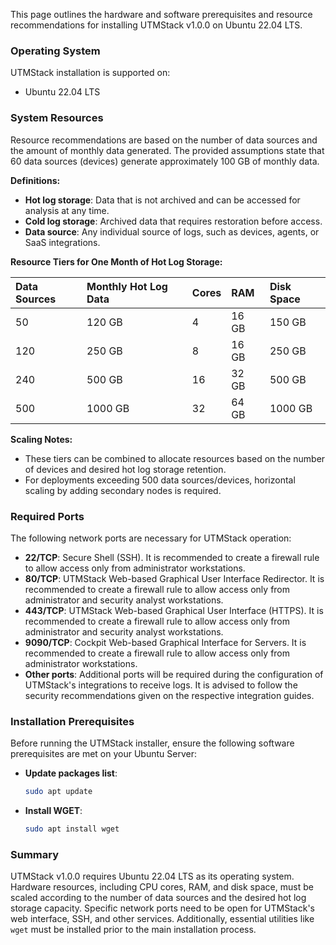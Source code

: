 This page outlines the hardware and software prerequisites and resource recommendations for installing UTMStack v1.0.0 on Ubuntu 22.04 LTS.

### Operating System

UTMStack installation is supported on:

*   Ubuntu 22.04 LTS

### System Resources

Resource recommendations are based on the number of data sources and the amount of monthly data generated. The provided assumptions state that 60 data sources (devices) generate approximately 100 GB of monthly data.

**Definitions:**

*   **Hot log storage**: Data that is not archived and can be accessed for analysis at any time.
*   **Cold log storage**: Archived data that requires restoration before access.
*   **Data source**: Any individual source of logs, such as devices, agents, or SaaS integrations.

**Resource Tiers for One Month of Hot Log Storage:**

| Data Sources | Monthly Hot Log Data | Cores | RAM    | Disk Space |
| :----------- | :------------------- | :---- | :----- | :--------- |
| 50           | 120 GB               | 4     | 16 GB  | 150 GB     |
| 120          | 250 GB               | 8     | 16 GB  | 250 GB     |
| 240          | 500 GB               | 16    | 32 GB  | 500 GB     |
| 500          | 1000 GB              | 32    | 64 GB  | 1000 GB    |

**Scaling Notes:**

*   These tiers can be combined to allocate resources based on the number of devices and desired hot log storage retention.
*   For deployments exceeding 500 data sources/devices, horizontal scaling by adding secondary nodes is required.

### Required Ports

The following network ports are necessary for UTMStack operation:

*   **22/TCP**: Secure Shell (SSH). It is recommended to create a firewall rule to allow access only from administrator workstations.
*   **80/TCP**: UTMStack Web-based Graphical User Interface Redirector. It is recommended to create a firewall rule to allow access only from administrator and security analyst workstations.
*   **443/TCP**: UTMStack Web-based Graphical User Interface (HTTPS). It is recommended to create a firewall rule to allow access only from administrator and security analyst workstations.
*   **9090/TCP**: Cockpit Web-based Graphical Interface for Servers. It is recommended to create a firewall rule to allow access only from administrator workstations.
*   **Other ports**: Additional ports will be required during the configuration of UTMStack's integrations to receive logs. It is advised to follow the security recommendations given on the respective integration guides.

### Installation Prerequisites

Before running the UTMStack installer, ensure the following software prerequisites are met on your Ubuntu Server:

*   **Update packages list**:
    ```bash
    sudo apt update
    ```
*   **Install WGET**:
    ```bash
    sudo apt install wget
    ```

### Summary

UTMStack v1.0.0 requires Ubuntu 22.04 LTS as its operating system. Hardware resources, including CPU cores, RAM, and disk space, must be scaled according to the number of data sources and the desired hot log storage capacity. Specific network ports need to be open for UTMStack's web interface, SSH, and other services. Additionally, essential utilities like `wget` must be installed prior to the main installation process.